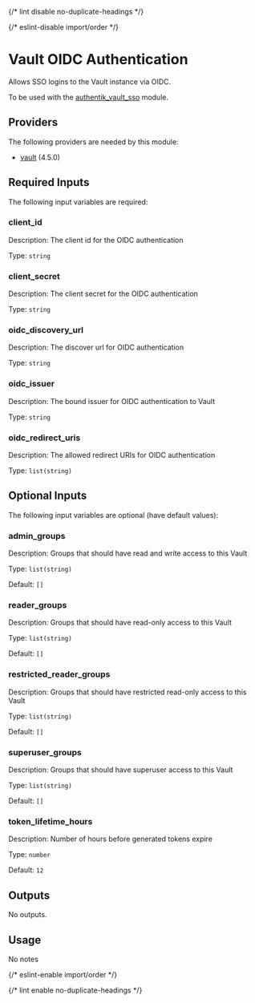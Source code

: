 
{/* lint disable no-duplicate-headings */}

{/* eslint-disable import/order */}

<ModuleHeader name="vault_auth_oidc" sourceHref="https://github.com/Panfactum/stack/tree/__PANFACTUM_VERSION_EDGE__/packages/infrastructure/vault_auth_oidc" status="stable" type="direct" />

# Vault OIDC Authentication

Allows SSO logins to the Vault instance via OIDC.

To be used with the [authentik\_vault\_sso](/docs/edge/reference/infrastructure-modules/authentik/authentik_vault_sso) module.

## Providers

The following providers are needed by this module:

* [vault](https://registry.terraform.io/providers/hashicorp/vault/4.5.0/docs) (4.5.0)

## Required Inputs

The following input variables are required:

### client\_id

Description: The client id for the OIDC authentication

Type: `string`

### client\_secret

Description: The client secret for the OIDC authentication

Type: `string`

### oidc\_discovery\_url

Description: The discover url for OIDC authentication

Type: `string`

### oidc\_issuer

Description: The bound issuer for OIDC authentication to Vault

Type: `string`

### oidc\_redirect\_uris

Description: The allowed redirect URIs for OIDC authentication

Type: `list(string)`

## Optional Inputs

The following input variables are optional (have default values):

### admin\_groups

Description: Groups that should have read and write access to this Vault

Type: `list(string)`

Default: `[]`

### reader\_groups

Description: Groups that should have read-only access to this Vault

Type: `list(string)`

Default: `[]`

### restricted\_reader\_groups

Description: Groups that should have restricted read-only access to this Vault

Type: `list(string)`

Default: `[]`

### superuser\_groups

Description: Groups that should have superuser access to this Vault

Type: `list(string)`

Default: `[]`

### token\_lifetime\_hours

Description: Number of hours before generated tokens expire

Type: `number`

Default: `12`

## Outputs

No outputs.

## Usage

No notes

{/* eslint-enable import/order */}

{/* lint enable no-duplicate-headings */}
